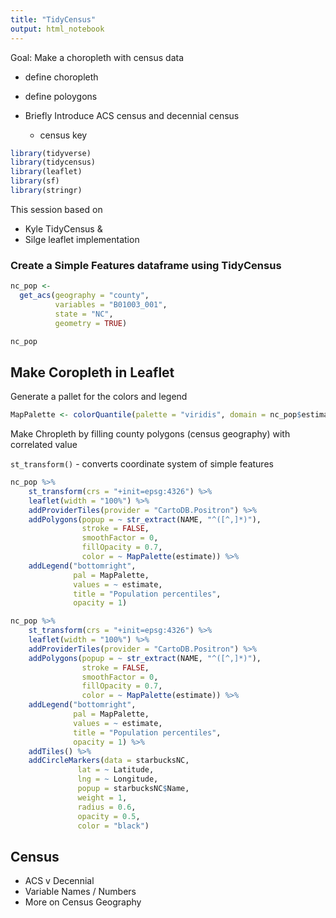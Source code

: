 ```yaml
---
title: "TidyCensus"
output: html_notebook
---
```



Goal:  Make a choropleth with census data

- define choropleth
- define poloygons
- Briefly Introduce ACS census and decennial census 

    - census key 



```r
library(tidyverse)
library(tidycensus)
library(leaflet)
library(sf)
library(stringr)
```


This session based on 

- Kyle TidyCensus
& 
- Silge leaflet implementation

### Create a Simple Features dataframe using TidyCensus
```r
nc_pop <- 
  get_acs(geography = "county",
          variables = "B01003_001",
          state = "NC",
          geometry = TRUE)

nc_pop
```




## Make Coropleth in Leaflet

Generate a pallet for the colors and legend

```r
MapPalette <- colorQuantile(palette = "viridis", domain = nc_pop$estimate, n = 10)
```


Make Chropleth by filling county polygons (census geography) with correlated value

`st_transform()` - converts coordinate system of simple features

```r
nc_pop %>%
    st_transform(crs = "+init=epsg:4326") %>%
    leaflet(width = "100%") %>%
    addProviderTiles(provider = "CartoDB.Positron") %>%
    addPolygons(popup = ~ str_extract(NAME, "^([^,]*)"),
                stroke = FALSE,
                smoothFactor = 0,
                fillOpacity = 0.7,
                color = ~ MapPalette(estimate)) %>%
    addLegend("bottomright", 
              pal = MapPalette, 
              values = ~ estimate,
              title = "Population percentiles",
              opacity = 1)
```



```r
nc_pop %>%
    st_transform(crs = "+init=epsg:4326") %>%
    leaflet(width = "100%") %>%
    addProviderTiles(provider = "CartoDB.Positron") %>%
    addPolygons(popup = ~ str_extract(NAME, "^([^,]*)"),
                stroke = FALSE,
                smoothFactor = 0,
                fillOpacity = 0.7,
                color = ~ MapPalette(estimate)) %>%
    addLegend("bottomright", 
              pal = MapPalette, 
              values = ~ estimate,
              title = "Population percentiles",
              opacity = 1) %>% 
    addTiles() %>% 
    addCircleMarkers(data = starbucksNC, 
               lat = ~ Latitude, 
               lng = ~ Longitude, 
               popup = starbucksNC$Name,
               weight = 1,
               radius = 0.6,
               opacity = 0.5, 
               color = "black")
```

##  Census

- ACS v Decennial
- Variable Names / Numbers
- More on Census Geography

